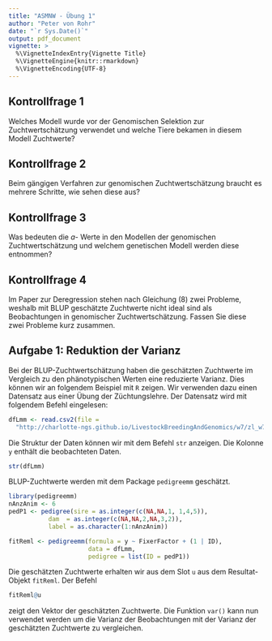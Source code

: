 ```yaml
---
title: "ASMNW - Übung 1"
author: "Peter von Rohr"
date: "`r Sys.Date()`"
output: pdf_document
vignette: >
  %\VignetteIndexEntry{Vignette Title}
  %\VignetteEngine{knitr::rmarkdown}
  %\VignetteEncoding{UTF-8}
---
```


## Kontrollfrage 1

Welches Modell wurde vor der Genomischen Selektion zur Zuchtwertschätzung verwendet und welche Tiere bekamen in diesem Modell Zuchtwerte?


## Kontrollfrage 2

Beim gängigen Verfahren zur genomischen Zuchtwertschätzung braucht es mehrere Schritte, wie sehen diese aus?


## Kontrollfrage 3

Was bedeuten die $a$- Werte in den Modellen der genomischen Zuchtwertschätzung und welchem genetischen Modell werden diese entnommen?


## Kontrollfrage 4

Im Paper zur Deregression stehen nach Gleichung (8) zwei Probleme, weshalb mit BLUP geschätzte Zuchtwerte nicht ideal sind als Beobachtungen in genomischer Zuchtwertschätzung. Fassen Sie diese zwei Probleme kurz zusammen.


## Aufgabe 1: Reduktion der Varianz
Bei der BLUP-Zuchtwertschätzung haben die geschätzten Zuchtwerte im Vergleich zu den phänotypischen Werten eine reduzierte Varianz. Dies können wir an folgendem Beispiel mit `R` zeigen. Wir verwenden dazu einen Datensatz aus einer Übung der Züchtungslehre. Der Datensatz wird mit folgendem Befehl eingelesen:

```r
dfLmm <- read.csv2(file =
  "http://charlotte-ngs.github.io/LivestockBreedingAndGenomics/w7/zl_w7_u5_DataLmm.csv")
```

Die Struktur der Daten können wir mit dem Befehl `str` anzeigen. Die Kolonne `y` enthält die beobachteten Daten. 

```r
str(dfLmm)
```

\pagebreak

BLUP-Zuchtwerte werden mit dem Package `pedigreemm` geschätzt.

```r
library(pedigreemm)
nAnzAnim <- 6
pedP1 <- pedigree(sire = as.integer(c(NA,NA,1, 1,4,5)),
           dam  = as.integer(c(NA,NA,2,NA,3,2)),
           label = as.character(1:nAnzAnim))

fitReml <- pedigreemm(formula = y ~ FixerFactor + (1 | ID),
                      data = dfLmm,
                      pedigree = list(ID = pedP1))
```

Die geschätzten Zuchtwerte erhalten wir aus dem Slot `u` aus dem Resultat-Objekt `fitReml`. Der Befehl 

```r
fitReml@u
```

zeigt den Vektor der geschätzten Zuchtwerte. Die Funktion `var()` kann nun verwendet werden um die Varianz der Beobachtungen mit der Varianz der geschätzten Zuchtwerte zu vergleichen.






